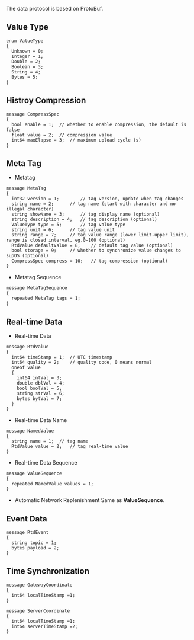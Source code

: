 The data protocol is based on ProtoBuf.

## Value Type

```
enum ValueType
{
  Unknown = 0;
  Integer = 1;	
  Double = 2;	
  Boolean = 3;	
  String = 4;	
  Bytes = 5;	
}
```
## Histroy Compression
```
message CompressSpec
{
  bool enable = 1;	// whether to enable compression, the default is false
  float value = 2;	// compression value
  int64 maxElapse = 3;	// maximum upload cycle (s)
}
```

## Meta Tag
- Metatag
```
message MetaTag
{
  int32 version = 1;		// tag version, update when tag changes
  string name = 2;		// tag name (start with character and no illegal character)
  string showName = 3;		// tag display name (optional)
  string description = 4;	// tag description (optional)
  ValueType type = 5;		// tag value type
  string unit = 6;		// tag value unit
  string range = 7;		// tag value range (lower limit-upper limit), range is closed interval, eg.0-100 (optional)
  RtdValue defaultValue = 8;	// default tag value (optional)
  bool storage = 9;		// whether to synchronize value changes to supOS (optional)
  CompressSpec compress = 10;	// tag compression (optional)
}
```
- Metatag Sequence
```
message MetaTagSequence
{
  repeated MetaTag tags = 1;
}
```

## Real-time Data
- Real-time Data
```
message RtdValue
{
  int64 timeStamp = 1;	// UTC timestamp
  int64 quality = 2;	// quality code, 0 means normal
  oneof value
  {
​    int64 intVal = 3;
​    double dblVal = 4;
​    bool boolVal = 5;
​    string strVal = 6;
​    bytes bytVal = 7;
  }
}
```
- Real-time Data Name
```
message NamedValue
{
  string name = 1;	// tag name
  RtdValue value = 2;	// tag real-time value
}
```
- Real-time Data Sequence
```
message ValueSequence
{
  repeated NamedValue values = 1;
}
```
- Automatic Network Replenishment
Same as **ValueSequence**.

## Event Data
```
message RtdEvent
{
  string topic = 1;
  bytes payload = 2;
}
```
## Time Synchronization
```
message GatewayCoordinate
{
  int64 localTimeStamp =1;
}

message ServerCoordinate
{
  int64 localTimeStamp =1;
  int64 serverTimeStamp =2;
}
```

